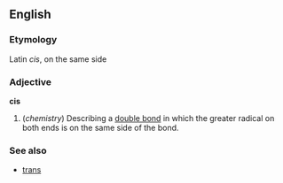==English==
===Etymology===
Latin ''cis'', on the same side

===Adjective===
'''cis'''

#(''chemistry'') Describing a [[double bond]] in which the greater radical on both ends is on the same side of the bond.

===See also===
*[[trans]]